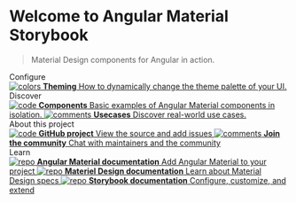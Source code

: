 
<Meta title="Introduction" />

<style>
  {`
    .subheading {
      --mediumdark: '#999999';
      font-weight: 900;
      font-size: 13px;
      color: #999;
      letter-spacing: 6px;
      line-height: 24px;
      text-transform: uppercase;
      margin-bottom: 12px;
      margin-top: 40px;
    }

    .link-list {
      display: grid;
      grid-template-columns: 1fr;
      row-gap: 10px;
    }

    @media (min-width: 620px) {
      .link-list {
        row-gap: 20px;
        column-gap: 20px;
        grid-template-columns: 1fr 1fr;
      }
    }

    @media all and (-ms-high-contrast:none) {
    .link-list {
        display: -ms-grid;
        -ms-grid-columns: 1fr 1fr;
        -ms-grid-rows: 1fr 1fr;
      }
    }

    .link-item {
      display: block;
      padding: 20px 30px 20px 15px;
      border: 1px solid #00000010;
      border-radius: 5px;
      transition: background 150ms ease-out, border 150ms ease-out, transform 150ms ease-out;
      color: #333333;
      display: flex;
      align-items: flex-start;
    }

    .link-item:hover {
      border-color: #1EA7FD50;
      transform: translate3d(0, -3px, 0);
      box-shadow: rgba(0, 0, 0, 0.08) 0 3px 10px 0;
    }

    .link-item:active {
      border-color: #1EA7FD;
      transform: translate3d(0, 0, 0);
    }

    .link-item strong {
      font-weight: 700;
      display: block;
      margin-bottom: 2px;
    }

    .link-item img {
      height: 40px;
      width: 40px;
      margin-right: 15px;
      flex: none;
    }

    .link-item span {
      font-size: 14px;
      line-height: 20px;
    }
  `}
</style>

# Welcome to Angular Material Storybook

> Material Design components for Angular in action.

<div className="subheading">Configure</div>

<div className="link-list">
  <a
    className="link-item"
    href="?path=/docs/theme--theme"
  >
    <img src={Colors} alt="colors" />
    <span>
      <strong>Theming</strong>
      How to dynamically change the theme palette of your UI.
    </span>
  </a>
</div>

<div className="subheading">Discover</div>

<div className="link-list">
  <a className="link-item" href="https://github.com/storybookjs/storybook" target="_blank">
    <img src={Plugin} alt="code" />
    <span>
      <strong>Components</strong>
      Basic examples of Angular Material components in isolation.
    </span>
  </a>
  <a className="link-item" href="https://discord.gg/storybook" target="_blank">
    <img src={StackAlt} alt="comments" />
    <span>
      <strong>Usecases</strong>
      Discover real-world use cases.
    </span>
  </a>
</div>

<div className="subheading">About this project</div>

<div className="link-list">
  <a className="link-item" href="https://github.com/geromegrignon/angular-material-storybook" target="_blank">
    <img src={Code} alt="code" />
    <span>
      <strong>GitHub project</strong>
      View the source and add issues
    </span>
  </a>
  <a className="link-item" href="https://github.com/geromegrignon/angular-material-storybook/discussions/1" target="_blank">
    <img src={Comments} alt="comments" />
    <span>
      <strong>Join the community</strong>
      Chat with maintainers and the community
    </span>
  </a>
</div>

<div className="subheading">Learn</div>
<div className="link-list">
  <a className="link-item" href="https://material.angular.io/" target="_blank">
    <img src={Repo} alt="repo" />
    <span>
      <strong>Angular Material documentation</strong>
      Add Angular Material to your project
    </span>
  </a>

  <a className="link-item" href="https://material.io/" target="_blank">
    <img src={Repo} alt="repo" />
    <span>
      <strong>Materiel Design documentation</strong>
      Learn about Material Design specs
    </span>
  </a>

  <a className="link-item" href="https://storybook.js.org/docs/angular/get-started/introduction" target="_blank">
    <img src={Repo} alt="repo" />
    <span>
      <strong>Storybook documentation</strong>
      Configure, customize, and extend
    </span>
  </a>
</div>

